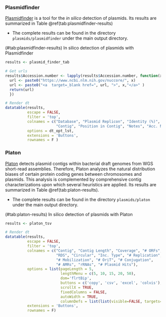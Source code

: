 ### Plasmidfinder

[Plasmidfinder](https://cge.cbs.dtu.dk/services/PlasmidFinder/) is a tool for the _in silico_ detection of plasmids. Its results are summarized in Table \@ref(tab:plasmidfinder-results)

* The complete results can be found in the directory `plasmids/plasmidfinder` under the main output directory.

<caption>(#tab:plasmidfinder-results) In silico detection of plasmids with Plasmidfinder</caption>
```r
results <- plasmid_finder_tab

# Get urls
results$Accession.number <- lapply(results$Accession.number, function(x){
  url <- paste0("https://www.ncbi.nlm.nih.gov/nuccore/", x)
  url <- paste0("<a  target=_blank href=", url, ">", x,"</a>" )
  return(url)
  })

# Render dt
datatable(results,
          escape = FALSE,
          filter = 'top',
          colnames = c("Database", "Plasmid Replicon", "Identity (%)", "Query/Ref Length", 
                       "Contig", "Position in Contig", "Notes", "Acc. Num."),
          options = dt_opt_lst,
          extensions = 'Buttons',
          rownames = F )
```

### Platon

[Platon](https://github.com/oschwengers/platon) detects plasmid contigs within bacterial draft genomes from WGS short-read assemblies. Therefore, Platon analyzes the natural distribution biases of certain protein coding genes between chromosomes and plasmids. This analysis is complemented by comprehensive contig characterizations upon which several heuristics are applied. Its results are summarized in Table \@ref(tab:platon-results).

* The complete results can be found in the directory `plasmids/platon` under the main output directory.

<caption>(#tab:platon-results) In silico detection of plasmids with Platon</caption>
```r
results <- platon_tsv

# Render dt
datatable(results,
          escape = FALSE,
          filter = 'top',
          colnames = c("Contig", "Contig Length", "Coverage", "# ORFs", 
                       "RDS", "Circular", "Inc. Type", "# Replication",
                       "# Mobilization", "# OriT", "# Conjugation",
                       "# AMRs", "rRNAs", "# Plasmid Hits"),
          options = list(pageLength = 5,
                         lengthMenu = c(5, 10, 15, 20, 50),
                         dom='flrtBip',
                         buttons = c('copy', 'csv', 'excel', 'colvis'),
                         scrollX = TRUE,
                         fixedColumns = FALSE,
                         autoWidth = TRUE,
                         columnDefs = list(list(visible=FALSE, targets=c(1,2)))),
          extensions = 'Buttons',
          rownames = F)
```